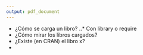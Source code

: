 ```yaml
---
output: pdf_document
---
```


* ¿Cómo se carga un libro? 
  ..* Con library o require
* ¿Cómo mirar los libros cargados?
* ¿Existe (en CRAN) el libro x?
* 


